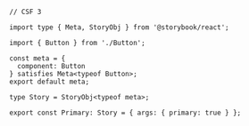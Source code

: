 ```tsx
// CSF 3

import type { Meta, StoryObj } from '@storybook/react';

import { Button } from './Button';

const meta = {
  component: Button
} satisfies Meta<typeof Button>;
export default meta;

type Story = StoryObj<typeof meta>;

export const Primary: Story = { args: { primary: true } };
```
